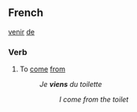 ==French==
[[venir]] [[de]]
===Verb===
# To [[come]] [[from]]
#:''Je '''viens''' du toilette''
#::''I come from the toilet''